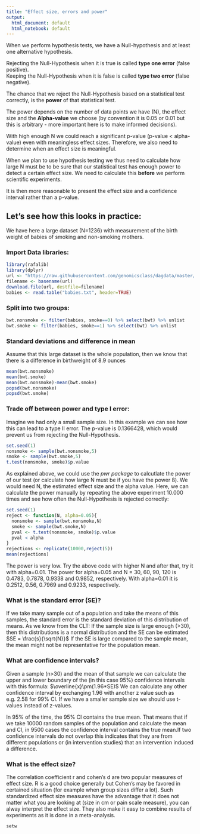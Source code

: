 ```yaml
---
title: "Effect size, errors and power"
output:
  html_document: default
  html_notebook: default
---
```



When we perform hypothesis tests, we have a Null-hypothesis and at least one alternative hypothesis.

Rejecting the Null-Hypothesis when it is true is called **type one error** (false positive).  
Keeping the Null-Hypothesis when it is false is called **type two error** (false negative).

The chance that we reject the Null-Hypothesis based on a statistical test correctly, is the **power** of that statistical test.  

The power depends on the number of data points we have (N), the effect size and the **Alpha-value** we choose (by convention it is 0.05 or 0.01 but this is arbitrary - more important here is to make informed decisions).  

With high enough N we could reach a significant p-value (p-value < alpha-value) even with meaningless effect sizes. Therefore, we also need to determine when an effect size is meaningful.

When we plan to use hypothesis testing we thus need to calculate how large N must be to be sure that our statistical test has enough power to detect a certain effect size. We need to calculate this **before** we perform scientific experiments.

It is then more reasonable to present the effect size and a confidence interval rather than a p-value.

## Let's see how this looks in practice:
We have here a large dataset (N=1236) with measurement of the birth weight of babies of smoking and non-smoking mothers.

### Import Data libraries:
```r
library(rafalib)
library(dplyr)
url <- "https://raw.githubusercontent.com/genomicsclass/dagdata/master/inst/extdata/babies.txt"
filename <- basename(url)
download.file(url, destfile=filename)
babies <- read.table("babies.txt", header=TRUE)
```
### Split into two groups:
```r
bwt.nonsmoke <- filter(babies, smoke==0) %>% select(bwt) %>% unlist
bwt.smoke <- filter(babies, smoke==1) %>% select(bwt) %>% unlist
```


### Standard deviations and difference in mean
Assume that this large dataset is the whole population, then we know that there is a difference in birthweight of 8.9 ounces
```r
mean(bwt.nonsmoke)
mean(bwt.smoke)
mean(bwt.nonsmoke)-mean(bwt.smoke)
popsd(bwt.nonsmoke)
popsd(bwt.smoke)
```


### Trade off between power and type I error:
Imagine we had only a small sample size. In this example we can see how this can lead to a type II error. The p-value is 0.1366428, which would prevent us from rejecting the Null-Hypothesis.
```r
set.seed(1)
nonsmoke <- sample(bwt.nonsmoke,5)
smoke <- sample(bwt.smoke,5)
t.test(nonsmoke, smoke)$p.value
```
As explained above, we could use the _pwr package_ to calcutlate the power of our test (or calculate how large N must be if you have the power ß). We would need N, the estimated effect size and the alpha value. Here, we can calculate the power manually by repeating the above experiment 10.000 times and see how often the Null-Hypothesis is rejected correctly:
```r
set.seed(1)
reject <- function(N, alpha=0.05){
  nonsmoke <- sample(bwt.nonsmoke,N)
  smoke <- sample(bwt.smoke,N)
  pval <- t.test(nonsmoke, smoke)$p.value
  pval < alpha
}
rejections <- replicate(10000,reject(5))
mean(rejections)
```

The power is very low. Try the above code with higher N and after that, try it with alpha=0.01. The power for alpha=0.05 and N = 30, 60, 90, 120 is 0.4783, 0.7878, 0.9338 and 0.9852, respectively. With alpha=0.01 it is  0.2512, 0.56, 0.7969 and 0.9233, respectively.


### What is the standard error (SE)?
If we take many sample out of a population and take the means of this samples, the standard error is the standard deviation of this distribution of means. As we know from the CLT: If the sample size is large enough (>30), then this distributions is a normal distribution and the SE can be estimated $SE = \frac{s}{\sqrt{N}}$
If the SE is large compared to the sample mean, the mean might not be representative for the population mean.

### What are confidence intervals?
Given a sample (n>30) and the mean of that sample we can calculate the upper and lower boundary of the (in this case 95%) confidence intervals with this formula:
$\overline{x}\pm(1.96*SE)$
We can calculate any other confidence interval by exchanging 1.96 with another z value such as e.g. 2.58 for 99% CI. If we have a smaller sample size we should use t-values instead of z-values.

In 95% of the time, the 95% CI contains the true mean. That means that if we take 10000 random samples of the population and calculate the mean and CI, in 9500 cases the confidence interval contains the true mean.If two confidence intervals do not overlap this indicates that they are from different populations or (in intervention studies) that an intervention induced a difference.

### What is the effect size?
The correlation coefficient r and cohen's d are two popular measures of effect size. R is a good choice generally but Cohen's may be favored in certained situation (for example when group sizes differ a lot). Such standardized effect size measures have the advantage that it does not matter what you are looking at (size in cm or pain scale measure), you can alway interpret the effect size. They also make it easy to combine results of experiments as it is done in a meta-analysis.


```r
setw
```

